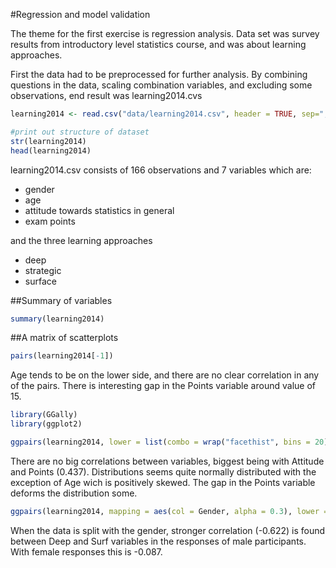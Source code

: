 #Regression and model validation

The theme for the first exercise is regression analysis.
Data set was survey results from introductory level statistics course, and was about learning approaches.


First the data had to be preprocessed for further analysis. By combining questions in the data, scaling combination variables, and excluding some observations, end result was learning2014.cvs 



```r
learning2014 <- read.csv("data/learning2014.csv", header = TRUE, sep=",")

#print out structure of dataset
str(learning2014)
head(learning2014)
```

learning2014.csv consists of 166 observations and 7 variables which are:

* gender
* age
* attitude towards statistics in general
* exam points 

and the three learning approaches 

* deep
* strategic
* surface

##Summary of variables
```r
summary(learning2014)
```


##A matrix of scatterplots
```r
pairs(learning2014[-1])

```


Age tends to be on the lower side, and there are no clear correlation in any of the pairs. There is interesting gap in the Points variable around value of 15.
```r


library(GGally)
library(ggplot2)

ggpairs(learning2014, lower = list(combo = wrap("facethist", bins = 20)))

```


There are no big correlations between variables, biggest being with Attitude and Points (0.437).
Distributions seems quite normally distributed with the exception of Age wich is positively skewed. The gap in the Points variable deforms the distribution some.
```r
ggpairs(learning2014, mapping = aes(col = Gender, alpha = 0.3), lower = list(combo = wrap("facethist", bins = 20)))
```

When the data is split with the gender, stronger correlation (-0.622) is found between Deep and Surf variables in the responses of male participants. With female responses this is -0.087.